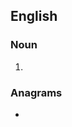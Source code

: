 ==English==

===Noun===
{{head|en|noun plural form}}

# {{plural of|centerline|lang=en}}

===Anagrams===
* {{anagrams|en|centrelines}}